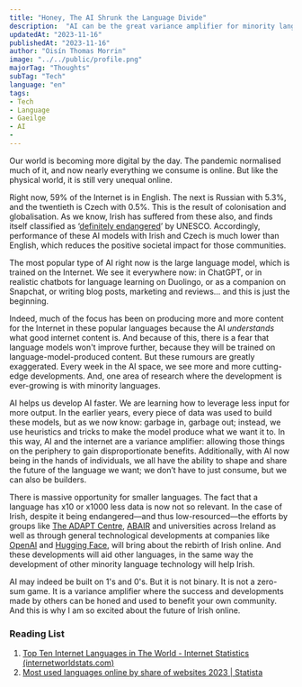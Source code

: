 ---
title: "Honey, The AI Shrunk the Language Divide"
description:  "AI can be the great variance amplifier for minority languages"
updatedAt: "2023-11-16"
publishedAt: "2023-11-16"
author: "Oisín Thomas Morrin"
image: "../../public/profile.png"
majorTag: "Thoughts"
subTag: "Tech"
language: "en"
tags: 
- Tech
- Language
- Gaeilge
- AI
- 
---

Our world is becoming more digital by the day. The pandemic normalised much of it, and now nearly everything we consume is online. But like the physical world, it is still very unequal online.

Right now, 59% of the Internet is in English. The next is Russian with 5.3%, and the twentieth is Czech with 0.5%. This is the result of colonisation and globalisation. As we know, Irish has suffered from these also, and finds itself classified as ‘[definitely endangered](https://www.independent.ie/irish-news/irish-languagedefinitely-endangered-as-linguists-predict-it-will-vanish-in-the-next-century-40427361.html)’ by UNESCO. Accordingly, performance of these AI models with Irish and Czech is much lower than English, which reduces the positive societal impact for those communities.

The most popular type of AI right now is the large language model, which is trained on the Internet. We see it everywhere now: in ChatGPT, or in realistic chatbots for language learning on Duolingo, or as a companion on Snapchat, or writing blog posts, marketing and reviews... and this is just the beginning.

Indeed, much of the focus has been on producing more and more content for the Internet in these popular languages because the AI *understands* what good internet content is. And because of this, there is a fear that language models won't improve further, because they will be trained on language-model-produced content. But these rumours are greatly exaggerated. Every week in the AI space, we see more and more cutting-edge developments. And, one area of research where the development is ever-growing is with minority languages.

AI helps us develop AI faster. We are learning how to leverage less input for more output. In the earlier years, every piece of data was used to build these models, but as we now know: garbage in, garbage out; instead, we use heuristics and tricks to make the model produce what we want it to. In this way, AI and the internet are a variance amplifier: allowing those things on the periphery to gain disproportionate benefits. Additionally, with AI now being in the hands of individuals, we all have the ability to shape and share the future of the language we want; we don’t have to just consume, but we can also be builders.

There is massive opportunity for smaller languages. The fact that a language has x10 or x1000 less data is now not so relevant. In the case of Irish, despite it being endangered—and thus low-resourced—the efforts by groups like [The ADAPT Centre](https://www.adaptcentre.ie/), [ABAIR](https://www.abair.ie/ga) and universities across Ireland as well as through general technological developments at companies like [OpenAI](https://openai.com/) and [Hugging Face](https://huggingface.co/), will bring about the rebirth of Irish online. And these developments will aid other languages, in the same way the development of other minority language technology will help Irish.

AI may indeed be built on 1's and 0's. But it is not binary. It is not a zero-sum game. It is a variance amplifier where the success and developments made by others can be honed and used to benefit your own community. And this is why I am so excited about the future of Irish online.

### Reading List
1. [Top Ten Internet Languages in The World - Internet Statistics (internetworldstats.com)](https://www.internetworldstats.com/stats7.htm)
2. [Most used languages online by share of websites 2023 | Statista](https://www.statista.com/statistics/262946/most-common-languages-on-the-internet/)
